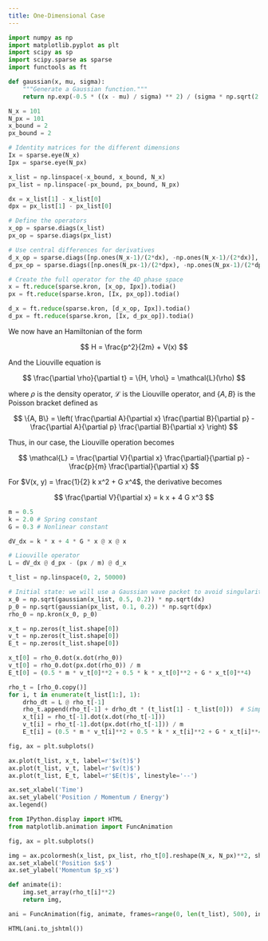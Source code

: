 ```yaml
---
title: One-Dimensional Case
---
```


```python
import numpy as np
import matplotlib.pyplot as plt
import scipy as sp
import scipy.sparse as sparse
import functools as ft
```

```python
def gaussian(x, mu, sigma):
    """Generate a Gaussian function."""
    return np.exp(-0.5 * ((x - mu) / sigma) ** 2) / (sigma * np.sqrt(2 * np.pi))
```



```python
N_x = 101
N_px = 101
x_bound = 2
px_bound = 2

# Identity matrices for the different dimensions
Ix = sparse.eye(N_x)
Ipx = sparse.eye(N_px)

x_list = np.linspace(-x_bound, x_bound, N_x)
px_list = np.linspace(-px_bound, px_bound, N_px)

dx = x_list[1] - x_list[0]
dpx = px_list[1] - px_list[0]

# Define the operators
x_op = sparse.diags(x_list)
px_op = sparse.diags(px_list)

# Use central differences for derivatives
d_x_op = sparse.diags([np.ones(N_x-1)/(2*dx), -np.ones(N_x-1)/(2*dx)], offsets=[1, -1])
d_px_op = sparse.diags([np.ones(N_px-1)/(2*dpx), -np.ones(N_px-1)/(2*dpx)], offsets=[1, -1])

# Create the full operator for the 4D phase space
x = ft.reduce(sparse.kron, [x_op, Ipx]).todia()
px = ft.reduce(sparse.kron, [Ix, px_op]).todia()

d_x = ft.reduce(sparse.kron, [d_x_op, Ipx]).todia()
d_px = ft.reduce(sparse.kron, [Ix, d_px_op]).todia()
```

We now have an Hamiltonian of the form

$$
H = \frac{p^2}{2m} + V(x)
$$

And the Liouville equation is

$$
\frac{\partial \rho}{\partial t} = \{H, \rho\} = \mathcal{L}(\rho)
$$

where $\rho$ is the density operator, $\mathcal{L}$ is the Liouville operator, and $\{A, B\}$ is the Poisson bracket defined as

$$
\{A, B\} = \left( \frac{\partial A}{\partial x} \frac{\partial B}{\partial p} - \frac{\partial A}{\partial p} \frac{\partial B}{\partial x} \right)
$$

Thus, in our case, the Liouville operation becomes

$$
\mathcal{L} = \frac{\partial V}{\partial x} \frac{\partial}{\partial p} - \frac{p}{m} \frac{\partial}{\partial x}
$$


For $V(x, y) = \frac{1}{2} k x^2 + G x^4$, the derivative becomes

$$
\frac{\partial V}{\partial x} = k x + 4 G x^3
$$

```python
m = 0.5
k = 2.0 # Spring constant
G = 0.3 # Nonlinear constant

dV_dx = k * x + 4 * G * x @ x @ x

# Liouville operator
L = dV_dx @ d_px - (px / m) @ d_x

t_list = np.linspace(0, 2, 50000)

# Initial state: we will use a Gaussian wave packet to avoid singularities
x_0 = np.sqrt(gaussian(x_list, 0.5, 0.2)) * np.sqrt(dx)
p_0 = np.sqrt(gaussian(px_list, 0.1, 0.2)) * np.sqrt(dpx)
rho_0 = np.kron(x_0, p_0)

x_t = np.zeros(t_list.shape[0])
v_t = np.zeros(t_list.shape[0])
E_t = np.zeros(t_list.shape[0])

x_t[0] = rho_0.dot(x.dot(rho_0))
v_t[0] = rho_0.dot(px.dot(rho_0)) / m
E_t[0] = (0.5 * m * v_t[0]**2 + 0.5 * k * x_t[0]**2 + G * x_t[0]**4)

rho_t = [rho_0.copy()]
for i, t in enumerate(t_list[1:], 1):
    drho_dt = L @ rho_t[-1]
    rho_t.append(rho_t[-1] + drho_dt * (t_list[1] - t_list[0]))  # Simple Euler integration
    x_t[i] = rho_t[-1].dot(x.dot(rho_t[-1]))
    v_t[i] = rho_t[-1].dot(px.dot(rho_t[-1])) / m
    E_t[i] = (0.5 * m * v_t[i]**2 + 0.5 * k * x_t[i]**2 + G * x_t[i]**4)
```

```python
fig, ax = plt.subplots()

ax.plot(t_list, x_t, label=r'$x(t)$')
ax.plot(t_list, v_t, label=r'$v(t)$')
ax.plot(t_list, E_t, label=r'$E(t)$', linestyle='--')

ax.set_xlabel('Time')
ax.set_ylabel('Position / Momentum / Energy')
ax.legend()
```

```python
from IPython.display import HTML
from matplotlib.animation import FuncAnimation

fig, ax = plt.subplots()

img = ax.pcolormesh(x_list, px_list, rho_t[0].reshape(N_x, N_px)**2, shading='gouraud')
ax.set_xlabel('Position $x$')
ax.set_ylabel('Momentum $p_x$')

def animate(i):
    img.set_array(rho_t[i]**2)
    return img,

ani = FuncAnimation(fig, animate, frames=range(0, len(t_list), 500), interval=50, blit=True)

HTML(ani.to_jshtml())
```


